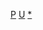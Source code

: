 {{asbox
|image=US-GreatSeal-Obverse.svg
|category=美國政治人物小作品
|subject=關於[[美國]][[政治人物]]的
|name=Template:US-poli-bio-stub
}}<noinclude>
[[Category:美國人物小作品模板|P]][[Category:政治人物小作品模板|U]][[Category:美國政治人物小作品|*]]
</noinclude>